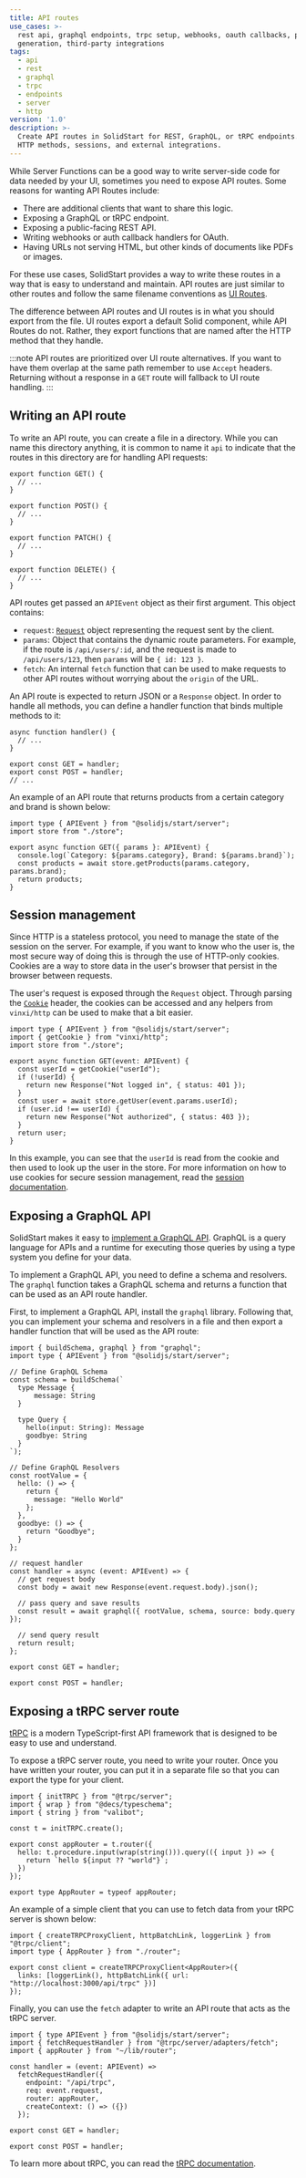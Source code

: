 ```yaml
---
title: API routes
use_cases: >-
  rest api, graphql endpoints, trpc setup, webhooks, oauth callbacks, pdf
  generation, third-party integrations
tags:
  - api
  - rest
  - graphql
  - trpc
  - endpoints
  - server
  - http
version: '1.0'
description: >-
  Create API routes in SolidStart for REST, GraphQL, or tRPC endpoints. Handle
  HTTP methods, sessions, and external integrations.
---
```


While Server Functions can be a good way to write server-side code for data needed by your UI, sometimes you need to expose API routes.
Some reasons for wanting API Routes include:
- There are additional clients that want to share this logic.
- Exposing a GraphQL or tRPC endpoint.
- Exposing a public-facing REST API.
- Writing webhooks or auth callback handlers for OAuth.
- Having URLs not serving HTML, but other kinds of documents like PDFs or images.

For these use cases, SolidStart provides a way to write these routes in a way that is easy to understand and maintain.
API routes are just similar to other routes and follow the same filename conventions as [UI Routes](/solid-start/building-your-application/routing).

The difference between API routes and UI routes is in what you should export from the file.
UI routes export a default Solid component, while API Routes do not.
Rather, they export functions that are named after the HTTP method that they handle.

:::note
API routes are prioritized over UI route alternatives.
If you want to have them overlap at the same path remember to use `Accept` headers.
Returning without a response in a `GET` route will fallback to UI route handling.
:::

## Writing an API route

To write an API route, you can create a file in a directory.
While you can name this directory anything, it is common to name it `api` to indicate that the routes in this directory are for handling API requests:

```tsx title="routes/api/test.ts"
export function GET() {
  // ...
}

export function POST() {
  // ...
}

export function PATCH() {
  // ...
}

export function DELETE() {
  // ...
}
```

API routes get passed an `APIEvent` object as their first argument.
This object contains:
- `request`: [`Request`](https://developer.mozilla.org/en-US/docs/Web/API/Request) object representing the request sent by the client.
- `params`: Object that contains the dynamic route parameters. For example, if the route is `/api/users/:id`, and the request is made to `/api/users/123`, then `params` will be `{ id: 123 }`.
- `fetch`: An internal `fetch` function that can be used to make requests to other API routes without worrying about the `origin` of the URL.

An API route is expected to return JSON or a `Response` object.
In order to handle all methods, you can define a handler function that binds multiple methods to it:

```tsx title="routes/api/all.ts"
async function handler() {
  // ...
}

export const GET = handler;
export const POST = handler;
// ...
```

An example of an API route that returns products from a certain category and brand is shown below:

```tsx title="routes/api/product/[category]/[brand].ts"
import type { APIEvent } from "@solidjs/start/server";
import store from "./store";

export async function GET({ params }: APIEvent) {
  console.log(`Category: ${params.category}, Brand: ${params.brand}`);
  const products = await store.getProducts(params.category, params.brand);
  return products;
}
```

## Session management

Since HTTP is a stateless protocol, you need to manage the state of the session on the server.
For example, if you want to know who the user is, the most secure way of doing this is through the use of HTTP-only cookies.
Cookies are a way to store data in the user's browser that persist in the browser between requests.

The user's request is exposed through the `Request` object.
Through parsing the [`Cookie`](https://developer.mozilla.org/en-US/docs/Web/HTTP/Headers/Cookie) header, the cookies can be accessed and any helpers from `vinxi/http` can be used to make that a bit easier.

```tsx
import type { APIEvent } from "@solidjs/start/server";
import { getCookie } from "vinxi/http";
import store from "./store";

export async function GET(event: APIEvent) {
  const userId = getCookie("userId");
  if (!userId) {
    return new Response("Not logged in", { status: 401 });
  }
  const user = await store.getUser(event.params.userId);
  if (user.id !== userId) {
    return new Response("Not authorized", { status: 403 });
  }
  return user;
}
```

In this example, you can see that the `userId` is read from the cookie and then used to look up the user in the store.
For more information on how to use cookies for secure session management, read the [session documentation](/solid-start/advanced/session).

## Exposing a GraphQL API

SolidStart makes it easy to [implement a GraphQL API](https://graphql.org/).
GraphQL is a query language for APIs and a runtime for executing those queries by using a type system you define for your data.

To implement a GraphQL API, you need to define a schema and resolvers.
The `graphql` function takes a GraphQL schema and returns a function that can be used as an API route handler.

First, to implement a GraphQL API, install the `graphql` library.
Following that, you can implement your schema and resolvers in a file and then export a handler function that will be used as the API route:

```tsx title="routes/graphql.ts"
import { buildSchema, graphql } from "graphql";
import type { APIEvent } from "@solidjs/start/server";

// Define GraphQL Schema
const schema = buildSchema(`
  type Message {
      message: String
  }

  type Query {
    hello(input: String): Message
    goodbye: String
  }
`);

// Define GraphQL Resolvers
const rootValue = {
  hello: () => {
    return {
      message: "Hello World"
    };
  },
  goodbye: () => {
    return "Goodbye";
  }
};

// request handler
const handler = async (event: APIEvent) => {
  // get request body
  const body = await new Response(event.request.body).json();

  // pass query and save results
  const result = await graphql({ rootValue, schema, source: body.query });

  // send query result
  return result;
};

export const GET = handler;

export const POST = handler;
```

## Exposing a tRPC server route

[tRPC](https://trpc.io/) is a modern TypeScript-first API framework that is designed to be easy to use and understand.

To expose a tRPC server route, you need to write your router.
Once you have written your router, you can put it in a separate file so that you can export the type for your client.

```tsx title="lib/router.ts"
import { initTRPC } from "@trpc/server";
import { wrap } from "@decs/typeschema";
import { string } from "valibot";

const t = initTRPC.create();

export const appRouter = t.router({
  hello: t.procedure.input(wrap(string())).query(({ input }) => {
    return `hello ${input ?? "world"}`;
  })
});

export type AppRouter = typeof appRouter;
```

An example of a simple client that you can use to fetch data from your tRPC server is shown below:

```tsx title="lib/trpc.ts"
import { createTRPCProxyClient, httpBatchLink, loggerLink } from "@trpc/client";
import type { AppRouter } from "./router";

export const client = createTRPCProxyClient<AppRouter>({
  links: [loggerLink(), httpBatchLink({ url: "http://localhost:3000/api/trpc" })]
});
```

Finally, you can use the `fetch` adapter to write an API route that acts as the tRPC server.

```tsx title="routes/api/trpc/[trpc].ts"
import { type APIEvent } from "@solidjs/start/server";
import { fetchRequestHandler } from "@trpc/server/adapters/fetch";
import { appRouter } from "~/lib/router";

const handler = (event: APIEvent) =>
  fetchRequestHandler({
    endpoint: "/api/trpc",
    req: event.request,
    router: appRouter,
    createContext: () => ({})
  });

export const GET = handler;

export const POST = handler;
```

To learn more about tRPC, you can read the [tRPC documentation](https://trpc.io/docs).
